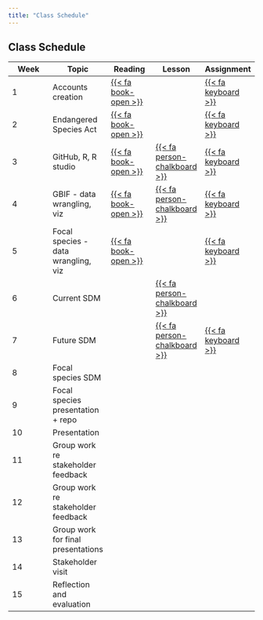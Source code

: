```yaml
---
title: "Class Schedule"
---
```


## Class Schedule

| **Week** | **Topic**                           | **Reading**                                    | **Lesson**                                                           | **Assignment**                                  |
|---------------|---------------|---------------|---------------|---------------|
| 1        | Accounts creation                   | [{{< fa book-open >}}](Readings/reading_1.qmd) |                                                                      | [{{< fa keyboard >}}](Assignments/HW_1.qmd)     |
| 2        | Endangered Species Act              | [{{< fa book-open >}}](Readings/reading_2.qmd) |                                                                      | [{{< fa keyboard >}}](Assignments/HW_2_pt1.qmd) |
| 3        | GitHub, R, R studio                 | [{{< fa book-open >}}](Readings/reading_3.qmd) | [{{< fa person-chalkboard >}}](Lessons/github_rstudio.qmd)           | [{{< fa keyboard >}}](Assignments/HW_3.qmd)     |
| 4        | GBIF - data wrangling, viz          | [{{< fa book-open >}}](Readings/reading_4.qmd) | [{{< fa person-chalkboard >}}](Lessons/data_aquisition_cleaning.qmd) | [{{< fa keyboard >}}](Assignments/HW_4.qmd)     |
| 5        | Focal species - data wrangling, viz | [{{< fa book-open >}}](Readings/reading_5.qmd) |                                                                      | [{{< fa keyboard >}}](Assignments/HW_5.qmd)     |
| 6        | Current SDM                         |                                                | [{{< fa person-chalkboard >}}](Lessons/sdm.qmd)                      |                                                 |
| 7        | Future SDM                          |                                                | [{{< fa person-chalkboard >}}](Lessons/sdm.qmd)                      | [{{< fa keyboard >}}](Assignments/HW_6.qmd)     |
| 8        | Focal species SDM                   |                                                |                                                                      |                                                 |
| 9        | Focal species presentation + repo   |                                                |                                                                      |                                                 |
| 10       | Presentation                        |                                                |                                                                      |                                                 |
| 11       | Group work re stakeholder feedback  |                                                |                                                                      |                                                 |
| 12       | Group work re stakeholder feedback  |                                                |                                                                      |                                                 |
| 13       | Group work for final presentations  |                                                |                                                                      |                                                 |
| 14       | Stakeholder visit                   |                                                |                                                                      |                                                 |
| 15       | Reflection and evaluation           |                                                |                                                                      |                                                 |
